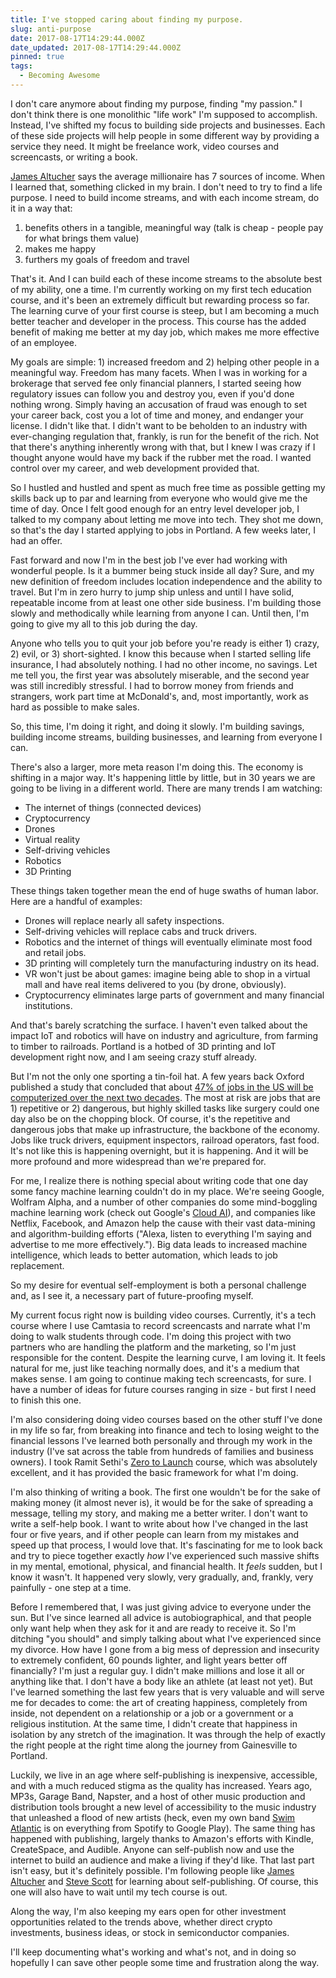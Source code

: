 ```yaml
---
title: I've stopped caring about finding my purpose.
slug: anti-purpose
date: 2017-08-17T14:29:44.000Z
date_updated: 2017-08-17T14:29:44.000Z
pinned: true
tags:
  - Becoming Awesome
---
```


I don't care anymore about finding my purpose, finding "my passion." I don't think there is one monolithic "life work" I'm supposed to accomplish. Instead, I've shifted my focus to building side projects and businesses. Each of these side projects will help people in some different way by providing a service they need. It might be freelance work, video courses and screencasts, or writing a book.

[James Altucher](http://www.jamesaltucher.com/start/) says the average millionaire has 7 sources of income. When I learned that, something clicked in my brain. I don't need to try to find a life purpose. I need to build income streams, and with each income stream, do it in a way that:

1. benefits others in a tangible, meaningful way (talk is cheap - people pay for what brings them value)
2. makes me happy
3. furthers my goals of freedom and travel

That's it. And I can build each of these income streams to the absolute best of my ability, one a time. I'm currently working on my first tech education course, and it's been an extremely difficult but rewarding process so far. The learning curve of your first course is steep, but I am becoming a much better teacher and developer in the process. This course has the added benefit of making me better at my day job, which makes me more effective of an employee.

My goals are simple: 1) increased freedom and 2) helping other people in a meaningful way. Freedom has many facets. When I was in working for a brokerage that served fee only financial planners, I started seeing how regulatory issues can follow you and destroy you, even if you'd done nothing wrong. Simply having an accusation of fraud was enough to set your career back, cost you a lot of time and money, and endanger your license. I didn't like that. I didn't want to be beholden to an industry with ever-changing regulation that, frankly, is run for the benefit of the rich. Not that there's anything inherently wrong with that, but I knew I was crazy if I thought anyone would have my back if the rubber met the road. I wanted control over my career, and web development provided that.

So I hustled and hustled and spent as much free time as possible getting my skills back up to par and learning from everyone who would give me the time of day. Once I felt good enough for an entry level developer job, I talked to my company about letting me move into tech. They shot me down, so that's the day I started applying to jobs in Portland. A few weeks later, I had an offer.

Fast forward and now I'm in the best job I've ever had working with wonderful people. Is it a bummer being stuck inside all day? Sure, and my new definition of freedom includes location independence and the ability to travel. But I'm in zero hurry to jump ship unless and until I have solid, repeatable income from at least one other side business. I'm building those slowly and methodically while learning from anyone I can. Until then, I'm going to give my all to this job during the day.

Anyone who tells you to quit your job before you're ready is either 1) crazy, 2) evil, or 3) short-sighted. I know this because when I started selling life insurance, I had absolutely nothing. I had no other income, no savings. Let me tell you, the first year was absolutely miserable, and the second year was still incredibly stressful. I had to borrow money from friends and strangers, work part time at McDonald's, and, most importantly, work as hard as possible to make sales.

So, this time, I'm doing it right, and doing it slowly. I'm building savings, building income streams, building businesses, and learning from everyone I can.

There's also a larger, more meta reason I'm doing this. The economy is shifting in a major way. It's happening little by little, but in 30 years we are going to be living in a different world. There are many trends I am watching:

- The internet of things (connected devices)
- Cryptocurrency
- Drones
- Virtual reality
- Self-driving vehicles
- Robotics
- 3D Printing

These things taken together mean the end of huge swaths of human labor. Here are a handful of examples:

- Drones will replace nearly all safety inspections.
- Self-driving vehicles will replace cabs and truck drivers.
- Robotics and the internet of things will eventually eliminate most food and retail jobs.
- 3D printing will completely turn the manufacturing industry on its head.
- VR won't just be about games: imagine being able to shop in a virtual mall and have real items delivered to you (by drone, obviously).
- Cryptocurrency eliminates large parts of government and many financial institutions.

And that's barely scratching the surface. I haven't even talked about the impact IoT and robotics will have on industry and agriculture, from farming to timber to railroads. Portland is a hotbed of 3D printing and IoT development right now, and I am seeing crazy stuff already.

But I'm not the only one sporting a tin-foil hat. A few years back Oxford published a study that concluded that about [47% of jobs in the US will be computerized over the next two decades](http://www.eng.ox.ac.uk/about/news/new-study-shows-nearly-half-of-us-jobs-at-risk-of-computerisation). The most at risk are jobs that are 1) repetitive or 2) dangerous, but highly skilled tasks like surgery could one day also be on the chopping block. Of course, it's the repetitive and dangerous jobs that make up infrastructure, the backbone of the economy. Jobs like truck drivers, equipment inspectors, railroad operators, fast food. It's not like this is happening overnight, but it is happening. And it will be more profound and more widespread than we're prepared for.

For me, I realize there is nothing special about writing code that one day some fancy machine learning couldn't do in my place. We're seeing Google, Wolfram Alpha, and a number of other companies do some mind-boggling machine learning work (check out Google's [Cloud AI](https://cloud.google.com/products/machine-learning/)), and companies like Netflix, Facebook, and Amazon help the cause with their vast data-mining and algorithm-building efforts ("Alexa, listen to everything I'm saying and advertise to me more effectively."). Big data leads to increased machine intelligence, which leads to better automation, which leads to job replacement.

So my desire for eventual self-employment is both a personal challenge and, as I see it, a necessary part of future-proofing myself.

My current focus right now is building video courses. Currently, it's a tech course where I use Camtasia to record screencasts and narrate what I'm doing to walk students through code. I'm doing this project with two partners who are handling the platform and the marketing, so I'm just responsible for the content. Despite the learning curve, I am loving it. It feels natural for me, just like teaching normally does, and it's a medium that makes sense. I am going to continue making tech screencasts, for sure. I have a number of ideas for future courses ranging in size - but first I need to finish this one.

I'm also considering doing video courses based on the other stuff I've done in my life so far, from breaking into finance and tech to losing weight to the financial lessons I've learned both personally and through my work in the industry (I've sat across the table from hundreds of families and business owners). I took Ramit Sethi's [Zero to Launch](https://growthlab.com/products/zerotolaunch/) course, which was absolutely excellent, and it has provided the basic framework for what I'm doing.

I'm also thinking of writing a book. The first one wouldn't be for the sake of making money (it almost never is), it would be for the sake of spreading a message, telling my story, and making me a better writer. I don't want to write a self-help book. I want to write about how I've changed in the last four or five years, and if other people can learn from my mistakes and speed up that process, I would love that. It's fascinating for me to look back and try to piece together exactly _how_ I've experienced such massive shifts in my mental, emotional, physical, and financial health. It _feels_ sudden, but I know it wasn't. It happened very slowly, very gradually, and, frankly, very painfully - one step at a time.

Before I remembered that, I was just giving advice to everyone under the sun. But I've since learned all advice is autobiographical, and that people only want help when they ask for it and are ready to receive it. So I'm ditching "you should" and simply talking about what I've experienced since my divorce. How have I gone from a big mess of depression and insecurity to extremely confident, 60 pounds lighter, and light years better off financially? I'm just a regular guy. I didn't make millions and lose it all or anything like that. I don't have a body like an athlete (at least not yet). But I've learned something the last few years that is very valuable and will serve me for decades to come: the art of creating happiness, completely from inside, not dependent on a relationship or a job or a government or a religious institution. At the same time, I didn't create that happiness in isolation by any stretch of the imagination. It was through the help of exactly the right people at the right time along the journey from Gainesville to Portland.

Luckily, we live in an age where self-publishing is inexpensive, accessible, and with a much reduced stigma as the quality has increased. Years ago, MP3s, Garage Band, Napster, and a host of other music production and distribution tools brought a new level of accessibility to the music industry that unleashed a flood of new artists (heck, even my own band [Swim Atlantic](https://soundcloud.com/swimatlantic) is on everything from Spotify to Google Play). The same thing has happened with publishing, largely thanks to Amazon's efforts with Kindle, CreateSpace, and Audible. Anyone can self-publish now and use the internet to build an audience and make a living if they'd like. That last part isn't easy, but it's definitely possible. I'm following people like [James Altucher](http://www.jamesaltucher.com/2017/03/self-publish-bestseller/) and [Steve Scott](http://authority.pub/) for learning about self-publishing. Of course, this one will also have to wait until my tech course is out.

Along the way, I'm also keeping my ears open for other investment opportunities related to the trends above, whether direct crypto investments, business ideas, or stock in semiconductor companies.

I'll keep documenting what's working and what's not, and in doing so hopefully I can save other people some time and frustration along the way.
